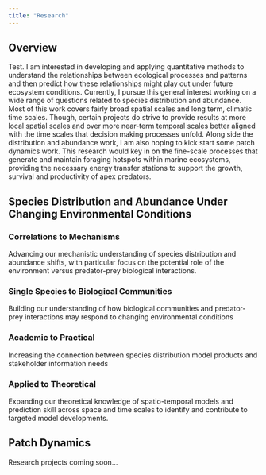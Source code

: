```yaml
---
title: "Research"
---
```


## Overview
Test. I am interested in developing and applying quantitative methods to understand the relationships between ecological processes and patterns and then predict how these relationships might play out under future ecosystem conditions. Currently, I pursue this general interest working on a wide range of questions related to species distribution and abundance. Most of this work covers fairly broad spatial scales and long term, climatic time scales. Though, certain projects do strive to provide results at more local spatial scales and over more near-term temporal scales better aligned with the time scales that decision making processes unfold. Along side the distribution and abundance work, I am also hoping to kick start some patch dynamics work. This research would key in on the fine-scale processes that generate and maintain foraging hotspots within marine ecosystems, providing the necessary energy transfer stations to support the growth, survival and productivity of apex predators.

## Species Distribution and Abundance Under Changing Environmental Conditions

### Correlations to Mechanisms
Advancing our mechanistic understanding of species distribution and abundance shifts, with particular focus on the potential role of the environment versus predator-prey biological interactions. 

### Single Species to Biological Communities
Building our understanding of how biological communities and predator-prey interactions may respond to changing environmental conditions

### Academic to Practical
Increasing the connection between species distribution model products and stakeholder information needs

### Applied to Theoretical
Expanding our theoretical knowledge of spatio-temporal models and prediction skill across space and time scales to identify and contribute to targeted model developments.

## Patch Dynamics
Research projects coming soon...
